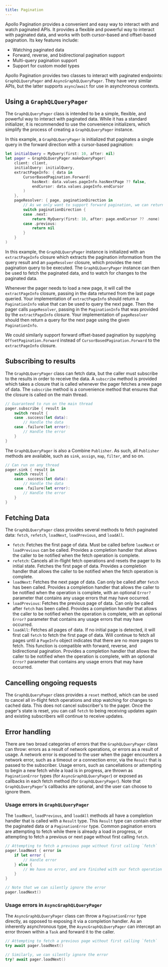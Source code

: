 ```yaml
---
title: Pagination
---
```


Apollo Pagination provides a convenient and easy way to interact with and watch paginated APIs. It provides a flexible and powerful way to interact with paginated data, and works with both cursor-based and offset-based pagination. Its key features include:

- Watching paginated data
- Forward, reverse, and bidirectional pagination support
- Multi-query pagination support
- Support for custom model types

Apollo Pagination provides two classes to interact with paginated endpoints: `GraphQLQueryPager` and `AsyncGraphQLQueryPager`. They have very similar APIs, but the latter supports `async`/`await` for use in asynchronous contexts.

## Using a `GraphQLQueryPager`

The `GraphQLQueryPager` class is intended to be a simple, flexible, and powerful way to interact with paginated data. While it has a standard initializer, it is recommended to use the convenience initializers, which simplify the process of creating a `GraphQLQueryPager` instance.

In this example, a `GraphQLQueryPager` is initialized that paginates a single query in the forward direction with a cursor-based pagination:

```swift
let initialQuery = MyQuery(first: 10, after: nil)
let pager = GraphQLQueryPager.makeQueryPager(
    client: client,
    initialQuery: initialQuery,
    extractPageInfo: { data in
        CursorBasedPagination.Forward(
            hasNext: data.values.pageInfo.hasNextPage ?? false,
            endCursor: data.values.pageInfo.endCursor
        )
    },
    pageResolver: { page, paginationDirection in
        // As we only want to support forward pagination, we can return `nil` for reverse pagination
        switch paginationDirection {
        case .next:
            return MyQuery(first: 10, after: page.endCursor ?? .none)
        case .previous:
            return nil
        }
    }
)
```

In this example, the `GraphQLQueryPager` instance is initialized with an `extractPageInfo` closure which extracts the pagination information from the query result and an  `pageResolver` closure, which provides the next pagination query to be executed. The `GraphQLQueryPager` instance can then be used to fetch the paginated data, and to watch for changes to the paginated data.

Whenever the pager needs to load a new page, it will call the `extractPageInfo` closure, passing in the data returned from the last page queried. Your implementation of `extractPageInfo` should return a `PaginationInfo` value that can be used to query the next page. Then the pager calls `pageResolver`, passing in the `PaginationInfo` that was provided by the `extractPageInfo` closure. Your implementation of `pageResolver` should then return a query for the next page using the given `PaginationInfo`.

We could similarly support forward offset-based pagination by supplying `OffsetPagination.Forward` instead of `CursorBasedPagination.Forward` to the `extractPageInfo` closure.

## Subscribing to results

The `GraphQLQueryPager` class can fetch data, but the caller must subscribe to the results in order to receive the data. A `subscribe` method is provided which takes a closure that is called whenever the pager fetches a new page of data. The `subscribe` method is a convenience method that ensures that the closure is called on the main thread.

```swift
// Guaranteed to run on the main thread
pager.subscribe { result in
    switch result {
    case .success(let data):
        // Handle the data
    case .failure(let error):
        // Handle the error
    }
}
```

The `GraphQLQueryPager` is also a Combine `Publisher`. As such, all `Publisher` methods are available, such as `sink`, `assign`, `map`, `filter`, and so on.

```swift
// Can run on any thread
pager.sink { result in
    switch result {
    case .success(let data):
        // Handle the data
    case .failure(let error):
        // Handle the error
    }
}
```

## Fetching Data

The `GraphQLQueryPager` class provides several methods to fetch paginated data: `fetch`, `refetch`, `loadNext`, `loadPrevious`, and `loadAll`.

- `fetch`: Fetches the first page of data. Must be called before `loadNext` or `loadPrevious` can be called. Provides a completion handler that allows the caller to be notified when the fetch operation is complete.
- `refetch`: Cancels all in-flight fetch operations and resets the pager to its initial state. Fetches the first page of data. Provides a completion handler that allows the caller to be notified when the fetch operation is complete.
- `loadNext`: Fetches the next page of data. Can only be called after `fetch` has been called. Provides a completion handler that allows the caller to be notified when the operation is complete, with an optional `Error?` parameter that contains any usage errors that may have occurred.
- `loadPrevious`: Fetches the previous page of data. Can only be called after `fetch` has been called. Provides a completion handler that allows the caller to be notified when the operation is complete, with an optional `Error?` parameter that contains any usage errors that may have occurred.
- `loadAll`: Fetches all pages of data. If no initial page is detected, it will first call `fetch` to fetch the first page of data. Will continue to fetch all pages until a `PageInfo` object indicates that there are no more pages to fetch. This function is compatible with forward, reverse, and bidirectional pagination. Provides a completion handler that allows the caller to be notified when the operation is complete, with an optional `Error?` parameter that contains any usage errors that may have occurred.

## Cancelling ongoing requests

The `GraphQLQueryPager` class provides a `reset` method, which can be used to cancel all in-flight fetch operations and stop watching for changes to cached data. This does not cancel subscriber's to the pager. Once the pager's state is reset, you can call `fetch` to being receiving updates again and existing subscribers will continue to receive updates.

## Error handling

There are two broad categories of errors that the `GraphQLQueryPager` class can throw: errors as a result of network operations, or errors as a result of usage. A network error is exposed to the user when the pager encounters a network error, such as a timeout or a connection error, via the `Result` that is passed to the subscriber. Usage errors, such as cancellations or attempting to begin a new fetch while a load is in progress, are thrown as `PaginationError` types (for `AsyncGraphQLQueryPager`) or exposed as callbacks in each fetch method (for `GraphQLQueryPager`). Note that `GraphQLQueryPager`'s callbacks are optional, and the user can choose to ignore them.

### Usage errors in `GraphQLQueryPager`

The `loadNext`, `loadPrevious`, and `loadAll` methods all have a completion handler that is called with a `Result` type. This `Result` type can contain either the paginated data or a `PaginationError` type. Common pagination errors are attempting to fetch while there is already a load in progress, or attempting to fetch a previous or next page without first calling `fetch`.

```swift
// Attempting to fetch a previous page without first calling `fetch`
pager.loadNext { error in
    if let error {
        // Handle error
    } else {
        // We have no error, and are finished with our fetch operation
    }
}

// Note that we can silently ignore the error
pager.loadNext()
```

### Usage errors in `AsyncGraphQLQueryPager`

The `AsyncGraphQLQueryPager` class can throw a `PaginationError` type directly, as opposed to exposing it via a completion handler. As an inherently asynchronous type, the `AsyncGraphQLQueryPager` can intercept an error thrown within a `Task` and forward it to the caller.

```swift
// Attempting to fetch a previous page without first calling `fetch`
try await pager.loadNext()

// Similarly, we can silently ignore the error
try? await pager.loadNext()
```
